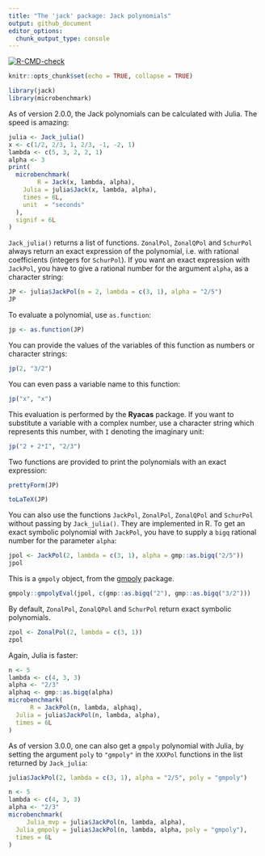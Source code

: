 ---
title: "The 'jack' package: Jack polynomials"
output: github_document
editor_options: 
  chunk_output_type: console
---

<!-- badges: start -->
[![R-CMD-check](https://github.com/stla/jackR/workflows/R-CMD-check/badge.svg)](https://github.com/stla/jackR/actions)
<!-- badges: end -->

```{r setup, include=FALSE}
knitr::opts_chunk$set(echo = TRUE, collapse = TRUE)
```

```{r}
library(jack)
library(microbenchmark)
```

As of version 2.0.0, the Jack polynomials can be calculated with Julia. The 
speed is amazing:

```{r}
julia <- Jack_julia()
x <- c(1/2, 2/3, 1, 2/3, -1, -2, 1)
lambda <- c(5, 3, 2, 2, 1)
alpha <- 3
print(
  microbenchmark(
        R = Jack(x, lambda, alpha),
    Julia = julia$Jack(x, lambda, alpha),
    times = 6L,
    unit  = "seconds"
  ),
  signif = 6L
)
```

`Jack_julia()` returns a list of functions. `ZonalPol`, `ZonalQPol` and 
`SchurPol` always return an exact expression of the polynomial, i.e. with 
rational coefficients (integers for `SchurPol`). If you want an exact 
expression with `JackPol`, you have to give a rational number for the argument 
`alpha`, as a character string:

```{r}
JP <- julia$JackPol(m = 2, lambda = c(3, 1), alpha = "2/5")
JP
```

To evaluate a polynomial, use `as.function`:

```{r}
jp <- as.function(JP)
```

You can provide the values of the variables of this function as numbers or 
character strings:

```{r}
jp(2, "3/2")
```

You can even pass a variable name to this function:

```{r}
jp("x", "x")
```


This evaluation is performed by the **Ryacas** package. If you want to 
substitute a variable with a complex number, use a character string which 
represents this number, with `I` denoting the imaginary unit:

```{r}
jp("2 + 2*I", "2/3")
```

Two functions are provided to print the polynomials with an exact expression:

```{r}
prettyForm(JP)
```

```{r}
toLaTeX(JP)
```

You can also use the functions `JackPol`, `ZonalPol`, `ZonalQPol` and 
`SchurPol` without passing by `Jack_julia()`. They are implemented in R. 
To get an exact symbolic polynomial with `JackPol`, you have to supply a 
`bigq` rational number for the parameter `alpha`:

```{r}
jpol <- JackPol(2, lambda = c(3, 1), alpha = gmp::as.bigq("2/5"))
jpol
```

This is a `gmpoly` object, from the [gmpoly](https://github.com/stla/gmpoly) 
package.

```{r}
gmpoly::gmpolyEval(jpol, c(gmp::as.bigq("2"), gmp::as.bigq("3/2")))
```

By default, `ZonalPol`, `ZonalQPol` and `SchurPol` return exact symbolic 
polynomials.

```{r}
zpol <- ZonalPol(2, lambda = c(3, 1))
zpol
```

Again, Julia is faster:

```{r}
n <- 5
lambda <- c(4, 3, 3)
alpha <- "2/3"
alphaq <- gmp::as.bigq(alpha)
microbenchmark(
      R = JackPol(n, lambda, alphaq),
  Julia = julia$JackPol(n, lambda, alpha),
  times = 6L
)
```

As of version 3.0.0, one can also get a `gmpoly` polynomial with Julia, by 
setting the argument `poly` to `"gmpoly"` in the `XXXPol` functions in the 
list returned by `Jack_julia`:

```{r}
julia$JackPol(2, lambda = c(3, 1), alpha = "2/5", poly = "gmpoly")
```

```{r}
n <- 5
lambda <- c(4, 3, 3)
alpha <- "2/3"
microbenchmark(
     Julia_mvp = julia$JackPol(n, lambda, alpha),
  Julia_gmpoly = julia$JackPol(n, lambda, alpha, poly = "gmpoly"),
  times = 6L
)
```
